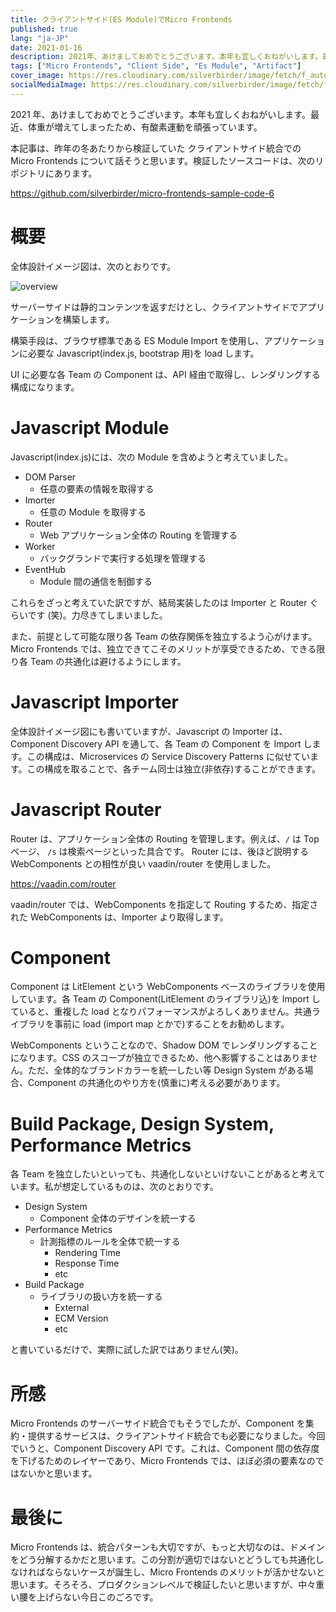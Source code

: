 ```yaml
---
title: クライアントサイド(ES Module)でMicro Frontends
published: true
lang: "ja-JP"
date: 2021-01-16
description: 2021年、あけましておめでとうございます。本年も宜しくおねがいします。最近、体重が増えてしまったため、有酸素運動を頑張っています。本記事は、昨年の冬あたりから検証していた クライアントサイド統合でのMicro Frontendsについて話そうと思います。検証したソースコードは、次のリポジトリにあります。
tags: ["Micro Frontends", "Client Side", "Es Module", "Artifact"]
cover_image: https://res.cloudinary.com/silverbirder/image/fetch/f_auto/https://raw.githubusercontent.com/silverbirder/micro-frontends-sample-code-6/main/overview.svg
socialMediaImage: https://res.cloudinary.com/silverbirder/image/fetch/f_auto/https://raw.githubusercontent.com/silverbirder/micro-frontends-sample-code-6/main/overview.svg
---
```



2021 年、あけましておめでとうございます。本年も宜しくおねがいします。最近、体重が増えてしまったため、有酸素運動を頑張っています。

本記事は、昨年の冬あたりから検証していた クライアントサイド統合での Micro Frontends について話そうと思います。検証したソースコードは、次のリポジトリにあります。

https://github.com/silverbirder/micro-frontends-sample-code-6

# 概要

全体設計イメージ図は、次のとおりです。

<Image
  src="https://res.cloudinary.com/silverbirder/image/fetch/f_auto/https://raw.githubusercontent.com/silverbirder/micro-frontends-sample-code-6/main/overview.svg"
  width={832}
  height={568}
  layout="constrained"
  alt="overview"
/>

サーバーサイドは静的コンテンツを返すだけとし、クライアントサイドでアプリケーションを構築します。

構築手段は、ブラウザ標準である ES Module Import を使用し、アプリケーションに必要な Javascript(index.js, bootstrap 用)を load します。

UI に必要な各 Team の Component は、API 経由で取得し、レンダリングする構成になります。

# Javascript Module

Javascript(index.js)には、次の Module を含めようと考えていました。

- DOM Parser
  - 任意の要素の情報を取得する
- Imorter
  - 任意の Module を取得する
- Router
  - Web アプリケーション全体の Routing を管理する
- Worker
  - バックグランドで実行する処理を管理する
- EventHub
  - Module 間の通信を制御する

これらをざっと考えていた訳ですが、結局実装したのは Importer と Router ぐらいです (笑)。力尽きてしまいました。

また、前提として可能な限り各 Team の依存関係を独立するよう心がけます。Micro Frontends では、独立できてこそのメリットが享受できるため、できる限り各 Team の共通化は避けるようにします。

# Javascript Importer

全体設計イメージ図にも書いていますが、Javascript の Importer は、Component Discovery API を通して、各 Team の Component を Import します。この構成は、Microservices の Service Discovery Patterns に似せています。この構成を取ることで、各チーム同士は独立(非依存)することができます。

# Javascript Router

Router は、アプリケーション全体の Routing を管理します。例えば、`/` は Top ページ、 `/s` は検索ページといった具合です。
Router には、後ほど説明する WebComponents との相性が良い vaadin/router を使用しました。

https://vaadin.com/router

vaadin/router では、WebComponents を指定して Routing するため、指定された WebComponents は、Importer より取得します。

# Component

Component は LitElement という WebComponents ベースのライブラリを使用しています。各 Team の Component(LitElement のライブラリ込)を Import していると、重複した load となりパフォーマンスがよろしくありません。共通ライブラリを事前に load (import map とかで)することをお勧めします。

WebComponents ということなので、Shadow DOM でレンダリングすることになります。CSS のスコープが独立できるため、他へ影響することはありません。ただ、全体的なブランドカラーを統一したい等 Design System がある場合、Component の共通化のやり方を(慎重に)考える必要があります。

# Build Package, Design System, Performance Metrics

各 Team を独立したいといっても、共通化しないといけないことがあると考えています。私が想定しているものは、次のとおりです。

- Design System
  - Component 全体のデザインを統一する
- Performance Metrics
  - 計測指標のルールを全体で統一する
    - Rendering Time
    - Response Time
    - etc
- Build Package
  - ライブラリの扱い方を統一する
    - External
    - ECM Version
    - etc

と書いているだけで、実際に試した訳ではありません(笑)。

# 所感

Micro Frontends のサーバーサイド統合でもそうでしたが、Component を集約・提供するサービスは、クライアントサイド統合でも必要になりました。今回でいうと、Component Discovery API です。これは、Component 間の依存度を下げるためのレイヤーであり、Micro Frontends では、ほぼ必須の要素なのではないかと思います。

# 最後に

Micro Frontends は、統合パターンも大切ですが、もっと大切なのは、ドメインをどう分解するかだと思います。この分割が適切ではないとどうしても共通化しなければならないケースが誕生し、Micro Frontends のメリットが活かせないと思います。そろそろ、プロダクションレベルで検証したいと思いますが、中々重い腰を上げらない今日このごろです。
